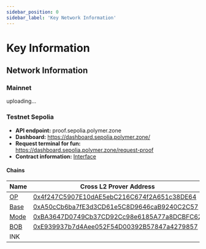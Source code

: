 ```yaml
---
sidebar_position: 0
sidebar_label: 'Key Network Information'
---
```


# Key Information

## Network Information

### Mainnet
uploading...


### Testnet Sepolia

- **API endpoint:**  proof.sepolia.polymer.zone
- **Dashboard:**  https://dashboard.sepolia.polymer.zone/
- **Request terminal for fun:**  https://dashboard.sepolia.polymer.zone/request-proof
- **Contract information:**  [Interface](https://github.com/open-ibc/vibc-core-smart-contracts/blob/5c0789a3706252b712987ab851ed09fd1205e2f8/contracts/interfaces/ICrossL2Prover.sol)

#### Chains

| Name                  | Cross L2 Prover Address |
| ------------------------ | -------------------------------- |
| [OP](https://docs.optimism.io/chain/networks#op-sepolia) | [0x4f247C5907E10dAE5ebC216C674f2A651c38DE64](https://optimism-sepolia.blockscout.com/address/0x4f247C5907E10dAE5ebC216C674f2A651c38DE64) |
| [Base](https://docs.base.org/network-information#base-testnet-sepolia) | [0xA50cCb6ba7fE3d3CD61e5C8D9646caB9240C2C57](https://base-sepolia.blockscout.com/address/0xA50cCb6ba7fE3d3CD61e5C8D9646caB9240C2C57) |
| [Mode](https://docs.mode.network/user-guides/network-details) | [0xBA3647D0749Cb37CD92Cc98e6185A77a8DCBFC62](https://sepolia.explorer.mode.network/address/0xBA3647D0749Cb37CD92Cc98e6185A77a8DCBFC62?tab=contract) |
| [BOB](https://docs.gobob.xyz/learn/user-guides/networks)  | [0xE939937b7d4Aee052F54D00392B57847a4279857](https://bob-sepolia.explorer.gobob.xyz/address/0xE939937b7d4Aee052F54D00392B57847a4279857?tab=contract)  |
|  INK |   |
